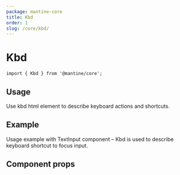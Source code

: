 ```yaml
---
package: mantine-core
title: Kbd
order: 1
slug: /core/kbd/
---
```



# Kbd

<PageHeader source="mantine-core/src/Kbd/Kbd.tsx" docs="core/Kbd.mdx" package="@mantine/core" />

```tsx
import { Kbd } from '@mantine/core';
```

## Usage

Use kbd html element to describe keyboard actions and shortcuts.

<KbdBaseDemo />

## Example

Usage example with <GatsbyLink to="/core/text-input">TextInput</GatsbyLink> component
– Kbd is used to describe keyboard shortcut to focus input.

<KbdInputDemo />

## Component props

<PropsTable component="Kbd" />
